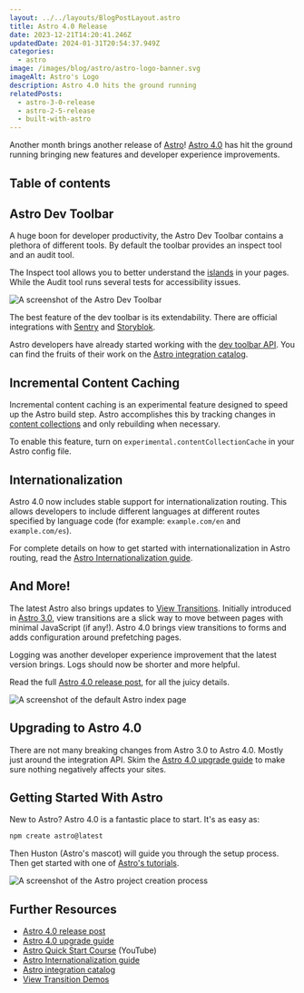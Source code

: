 ```yaml
---
layout: ../../layouts/BlogPostLayout.astro
title: Astro 4.0 Release
date: 2023-12-21T14:20:41.246Z
updatedDate: 2024-01-31T20:54:37.949Z
categories:
  - astro
image: /images/blog/astro/astro-logo-banner.svg
imageAlt: Astro's Logo
description: Astro 4.0 hits the ground running
relatedPosts:
  - astro-3-0-release
  - astro-2-5-release
  - built-with-astro
---
```


Another month brings another release of [Astro](/blog/astro/)!
[Astro 4.0](https://astro.build/blog/astro-4/) has hit the ground running bringing
new features and developer experience improvements.

## Table of contents

## Astro Dev Toolbar

A huge boon for developer productivity, the Astro Dev Toolbar contains a plethora
of different tools. By default the toolbar provides an inspect tool and an audit tool.

The Inspect tool allows you to better understand the [islands](https://docs.astro.build/en/concepts/islands/)
in your pages. While the Audit tool runs several tests for accessibility issues.

<img src="/images/blog/astro/astro-dev-toolbar.png" alt="A screenshot of the Astro Dev Toolbar" />

The best feature of the dev toolbar is its extendability. There are official integrations
with [Sentry](https://sentry.io/) and [Storyblok](https://www.storyblok.com/).

Astro developers have already started working with the [dev toolbar API](https://docs.astro.build/en/reference/dev-toolbar-app-reference/).
You can find the fruits of their work on the [Astro integration catalog](https://astro.build/integrations/?search=&categories%5B%5D=toolbar).

## Incremental Content Caching

Incremental content caching is an experimental feature designed to speed up the
Astro build step. Astro accomplishes this by tracking changes in
[content collections](https://docs.astro.build/en/guides/content-collections/)
and only rebuilding when necessary.

To enable this feature, turn on `experimental.contentCollectionCache` in your
Astro config file.

<RandomSupport />

## Internationalization

Astro 4.0 now includes stable support for internationalization routing. This allows
developers to include different languages at different routes specified by language code
(for example: `example.com/en` and `example.com/es`).

For complete details on how to get started with internationalization in Astro routing,
read the [Astro Internationalization guide](https://docs.astro.build/en/guides/internationalization/).

## And More!

The latest Astro also brings updates to [View Transitions](https://docs.astro.build/en/guides/view-transitions/).
Initially introduced in [Astro 3.0](../astro-3-0-release/), view transitions are
a slick way to move between pages with minimal JavaScript (if any!). Astro 4.0
brings view transitions to forms and adds configuration around prefetching pages.

Logging was another developer experience improvement that the latest version brings.
Logs should now be shorter and more helpful.

Read the full [Astro 4.0 release post](https://astro.build/blog/astro-4/), for all
the juicy details.

<img src="/images/blog/astro/astro-index-page.png" alt="A screenshot of the default Astro index page" />


## Upgrading to Astro 4.0

There are not many breaking changes from Astro 3.0 to Astro 4.0. Mostly just around
the integration API. Skim the [Astro 4.0 upgrade guide](https://docs.astro.build/en/guides/upgrade-to/v4/)
to make sure nothing negatively affects your sites.

## Getting Started With Astro

New to Astro? Astro 4.0 is a fantastic place to start. It's as easy as:

```bash
npm create astro@latest
```

Then Huston (Astro's mascot) will guide you through the setup process.
Then get started with one of [Astro's tutorials](https://docs.astro.build/en/tutorial/0-introduction/).

<img src="/images/blog/astro/astro-project-creation.png" alt="A screenshot of the Astro project creation process" />


## Further Resources

- [Astro 4.0 release post](https://astro.build/blog/astro-4/)
- [Astro 4.0 upgrade guide](https://docs.astro.build/en/guides/upgrade-to/v4/)
- [Astro Quick Start Course](https://www.youtube.com/watch?app=desktop&v=XoIHKO6AkoM) (YouTube)
- [Astro Internationalization guide](https://docs.astro.build/en/guides/internationalization/)
- [Astro integration catalog](https://astro.build/integrations/)
- [View Transition Demos](https://events-3bg.pages.dev/demos/)
